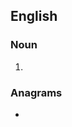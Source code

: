 ==English==

===Noun===
{{head|en|noun form}}

# {{plural of|blastocyst|lang=en}}

===Anagrams===
* {{anagrams|en|a=abclossstty|cystoblasts}}